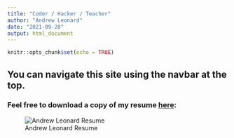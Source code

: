 ```yaml
---
title: "Coder / Hacker / Teacher"
author: "Andrew Leonard"
date: "2021-09-28"
output: html_document
---
```


```r
knitr::opts_chunk$set(echo = TRUE)
```

## You can navigate this site using the navbar at the top.

### Feel free to download a copy of my resume <u>[here](Img/Andrew Leonard - Resume.pdf)</u>:

![Andrew Leonard Resume](Img/Andrew Leonard - Resume.png)
